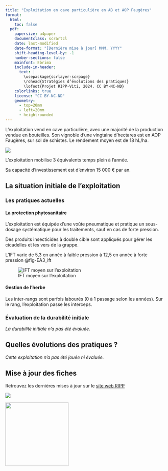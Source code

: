 ```yaml
---
title: "Exploitation en cave particulière en AB et AOP Faugères"    
format: 
  html:
    toc: false
  pdf:
    papersize: a4paper
    documentclass: scrartcl
    date: last-modified
    date-format: "[Dernière mise à jour] MMM, YYYY"
    shift-heading-level-by: -1
    number-sections: false
    mainfont: Ebrima
    include-in-header: 
      text: |
        \usepackage{scrlayer-scrpage}
        \rohead{Stratégies d’évolutions des pratiques}
        \lofoot{Projet RIPP-Viti, 2024. CC BY-NC-ND}
    colorlinks: true
    license: "CC BY-NC-ND"
    geometry:
      - top=20mm
      - left=20mm
      - heightrounded
---
```


L'exploitation vend en cave particulière, avec une majorité de la production vendue en bouteilles. Son vignoble d'une vingtaine d'hectares est en AOP Faugères, sur sol de schistes. Le rendement moyen est de 18 hL/ha.

![](images/EA3_bando.png)

L'exploitation mobilise 3 équivalents temps plein à l'année.

Sa capacité d'investissement est d'environ 15 000 € par an.

## La situation initiale de l'exploitation

### Les pratiques actuelles

#### La protection phytosanitaire

L'exploitation est équipée d'une voûte pneumatique et pratique un sous-dosage systématique pour les traitements, sauf en cas de forte pression.

Des produits insecticides à double cible sont appliqués pour gérer les cicadelles et les vers de la grappe.

L'IFT varie de 5,3 en année à faible pression à 12,5 en année à forte pression @fig-EA3_ift

![IFT moyen sur l'exploitation](images/EA3_ift.png){#fig-EA3_ift}

#### Gestion de l'herbe

Les inter-rangs sont parfois labourés (0 à 1 passage selon les années). Sur le rang, l'exploitation passe les interceps.

### Évaluation de la durabilité initiale

*La durabilité initiale n'a pas été évaluée.*

## Quelles évolutions des pratiques ?

*Cette exploitation n'a pas été jouée ni évaluée.*

::: {.content-visible when-format="pdf"}
## Mise à jour des fiches

Retrouvez les dernières mises à jour sur le [site web RIPP](https://vignevin.github.io/ripp/)

::: {layout="[ 70, 30 ]"}
<div>

![](images/allLogos.png)

</div>

<div>

![](images/qrcode_vignevin.github.io.png){width="198"}

</div>
:::
:::
